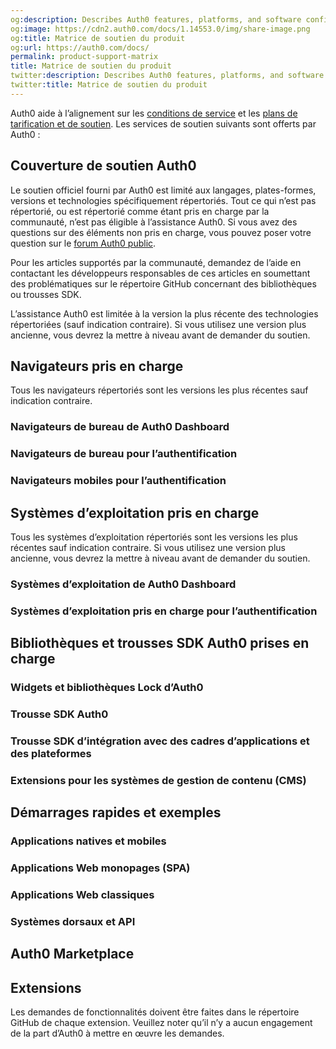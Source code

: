 ```yaml
---
og:description: Describes Auth0 features, platforms, and software configurations.
og:image: https://cdn2.auth0.com/docs/1.14553.0/img/share-image.png
og:title: Matrice de soutien du produit
og:url: https://auth0.com/docs/
permalink: product-support-matrix
title: Matrice de soutien du produit
twitter:description: Describes Auth0 features, platforms, and software configurations.
twitter:title: Matrice de soutien du produit
---
```


Auth0 aide à l’alignement sur les [conditions de service](https://auth0.com/terms) et les [plans de tarification et de soutien](https://auth0.com/pricing/). Les services de soutien suivants sont offerts par Auth0 :



## Couverture de soutien Auth0

Le soutien officiel fourni par Auth0 est limité aux langages, plates-formes, versions et technologies spécifiquement répertoriés. Tout ce qui n’est pas répertorié, ou est répertorié comme étant pris en charge par la communauté, n’est pas éligible à l’assistance Auth0. Si vous avez des questions sur des éléments non pris en charge, vous pouvez poser votre question sur le [forum Auth0 public](https://community.auth0.com/).

Pour les articles supportés par la communauté, demandez de l’aide en contactant les développeurs responsables de ces articles en soumettant des problématiques sur le répertoire GitHub concernant des bibliothèques ou trousses SDK.

L’assistance Auth0 est limitée à la version la plus récente des technologies répertoriées (sauf indication contraire). Si vous utilisez une version plus ancienne, vous devrez la mettre à niveau avant de demander du soutien.

## Navigateurs pris en charge

Tous les navigateurs répertoriés sont les versions les plus récentes sauf indication contraire.

### Navigateurs de bureau de Auth0 Dashboard





### Navigateurs de bureau pour l’authentification





### Navigateurs mobiles pour l’authentification



## Systèmes d’exploitation pris en charge

Tous les systèmes d’exploitation répertoriés sont les versions les plus récentes sauf indication contraire. Si vous utilisez une version plus ancienne, vous devrez la mettre à niveau avant de demander du soutien.

### Systèmes d’exploitation de Auth0 Dashboard



### Systèmes d’exploitation pris en charge pour l’authentification



## Bibliothèques et trousses SDK Auth0 prises en charge

### Widgets et bibliothèques Lock d’Auth0



### Trousse SDK Auth0



### Trousse SDK d’intégration avec des cadres d’applications et des plateformes



### Extensions pour les systèmes de gestion de contenu (CMS)



## Démarrages rapides et exemples

### Applications natives et mobiles



### Applications Web monopages (SPA)



### Applications Web classiques



### Systèmes dorsaux et API



## Auth0 Marketplace



## Extensions



Les demandes de fonctionnalités doivent être faites dans le répertoire GitHub de chaque extension. Veuillez noter qu’il n’y a aucun engagement de la part d’Auth0 à mettre en œuvre les demandes.